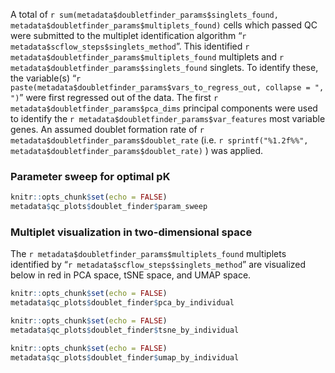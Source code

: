 A total of `r sum(metadata$doubletfinder_params$singlets_found, metadata$doubletfinder_params$multiplets_found)` cells which passed QC were submitted to the multiplet identification algorithm "`r metadata$scflow_steps$singlets_method`".  This identified `r metadata$doubletfinder_params$multiplets_found` multiplets and `r metadata$doubletfinder_params$singlets_found` singlets.  To identify these, the variable(s) "`r paste(metadata$doubletfinder_params$vars_to_regress_out, collapse = ", ")`" were first regressed out of the data.  The first `r metadata$doubletfinder_params$pca_dims` principal components were used to identify the `r metadata$doubletfinder_params$var_features` most variable genes.  An assumed doublet formation rate of `r metadata$doubletfinder_params$doublet_rate` (i.e. `r sprintf("%1.2f%%", metadata$doubletfinder_params$doublet_rate)` ) was applied.

### Parameter sweep for optimal pK
```r
knitr::opts_chunk$set(echo = FALSE)
metadata$qc_plots$doublet_finder$param_sweep
```

### Multiplet visualization in two-dimensional space

The `r metadata$doubletfinder_params$multiplets_found` multiplets identified by "`r metadata$scflow_steps$singlets_method`" are visualized below in red in PCA space, tSNE space, and UMAP space.

<div class = "row">
<div class = "col-md-4">
```r
knitr::opts_chunk$set(echo = FALSE)
metadata$qc_plots$doublet_finder$pca_by_individual
```
</div>

<div class = "col-md-4">
```r
knitr::opts_chunk$set(echo = FALSE)
metadata$qc_plots$doublet_finder$tsne_by_individual
```
</div>

<div class = "col-md-4">
```r
knitr::opts_chunk$set(echo = FALSE)
metadata$qc_plots$doublet_finder$umap_by_individual
```
</div>
</div>
